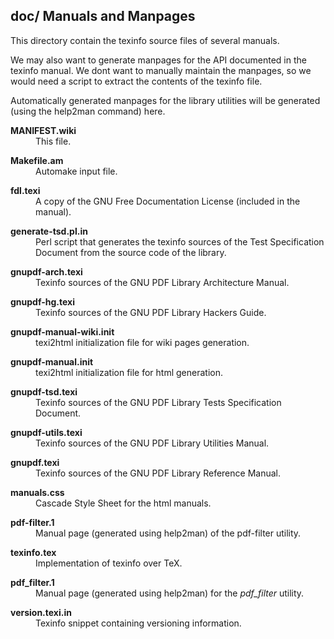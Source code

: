 =='''doc/''' Manuals and Manpages==

This directory contain the texinfo source files of several manuals.

We may also want to generate manpages for the API documented in the texinfo manual. We dont want to manually maintain the manpages, so we would need a script to extract the contents of the texinfo file.

Automatically generated manpages for the library utilities will be generated (using the help2man command) here.

; '''MANIFEST.wiki'''
: This file.

; '''Makefile.am'''
: Automake input file.

; '''fdl.texi'''
: A copy of the GNU Free Documentation License (included in the manual).

; '''generate-tsd.pl.in'''
: Perl script that generates the texinfo sources of the Test Specification Document from the source code of the library.

; '''gnupdf-arch.texi'''
: Texinfo sources of the GNU PDF Library Architecture Manual.

; '''gnupdf-hg.texi'''
: Texinfo sources of the GNU PDF Library Hackers Guide.

; '''gnupdf-manual-wiki.init'''
: texi2html initialization file for wiki pages generation.

; '''gnupdf-manual.init'''
: texi2html initialization file for html generation.

; '''gnupdf-tsd.texi'''
: Texinfo sources of the GNU PDF Library Tests Specification Document.

; '''gnupdf-utils.texi'''
: Texinfo sources of the GNU PDF Library Utilities Manual.

; '''gnupdf.texi'''
: Texinfo sources of the GNU PDF Library Reference Manual.

; '''manuals.css'''
: Cascade Style Sheet for the html manuals.

; '''pdf-filter.1'''
: Manual page (generated using help2man) of the pdf-filter utility.

; '''texinfo.tex'''
: Implementation of texinfo over TeX.

; '''pdf_filter.1'''
: Manual page (generated using help2man) for the ''pdf_filter'' utility.

; '''version.texi.in'''
: Texinfo snippet containing versioning information.

